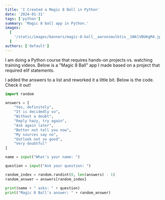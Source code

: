 ```yaml
---
title: 'I Created a Magic 8 Ball in Python'
date: '2024-01-31'
tags: ['python']
summary: 'Magic 8 ball app in Python.'
images:
  [
    '/static/images/banners/magic-8-ball__aaronsmulktis__GNklVBUKgM4.jpg',
  ]
authors: ['default']
---
```

I am doing a Python course that requires hands-on projects vs. watching training videos. Below is a "Magic 8 Ball" app I made based on a project that required elif statements.

I added the answers to a list and reworked it a little bit. Below is the code. Check it out!

```python
import random

answers = [
    "Yes, definitely",
    "It is decidedly so",
    "Without a doubt", 
    "Reply hazy, try again",
    "Ask again later",
    "Better not tell you now", 
    "My sources say no",
    "Outlook not so good",
    "Very doubtful"
]

name = input("What's your name: ")

question = input("Ask your question: ")

random_index = random.randint(0, len(answers) - 1)
random_answer = answers[random_index]

print(name + " asks: " + question) 
print("Magic 8 Ball's answer: " + random_answer)
```
